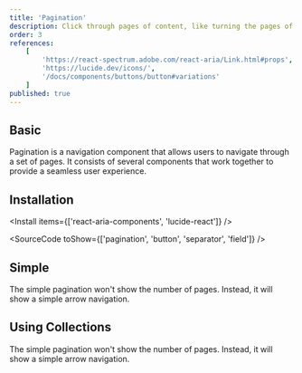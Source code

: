 ```yaml
---
title: 'Pagination'
description: Click through pages of content, like turning the pages of a book, controlling the flow of your data presentation..
order: 3
references:
    [
        'https://react-spectrum.adobe.com/react-aria/Link.html#props',
        'https://lucide.dev/icons/',
        '/docs/components/buttons/button#variations'
    ]
published: true
---
```


## Basic

Pagination is a navigation component that allows users to navigate through a set of pages. It consists of several components that work together to provide a seamless user experience.

<How isCenter={false} toUse='navigation/pagination-demo' />

## Installation

<Install items={['react-aria-components', 'lucide-react']} />

<SourceCode toShow={['pagination', 'button', 'separator', 'field']} />

## Simple

The simple pagination won't show the number of pages. Instead, it will show a simple arrow navigation.

<How isCenter={false} toUse='navigation/simple-pagination-demo' />

## Using Collections

The simple pagination won't show the number of pages. Instead, it will show a simple arrow navigation.

<How isCenter={false} toUse='navigation/pagination-dynamic-demo' />
